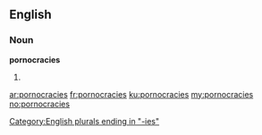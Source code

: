==English==

===Noun===
'''pornocracies'''

# {{plural of|[[pornocracy]]}}

[[Category:English plurals ending in "-ies"]]

[[ar:pornocracies]]
[[fr:pornocracies]]
[[ku:pornocracies]]
[[my:pornocracies]]
[[no:pornocracies]]